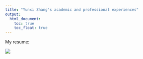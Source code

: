 ```yaml
---
title: "Yunxi Zhang's academic and professional experiences"
output: 
  html_document:
    toc: true
    toc_float: true
---
```



My resume:

![](resume.jpg)